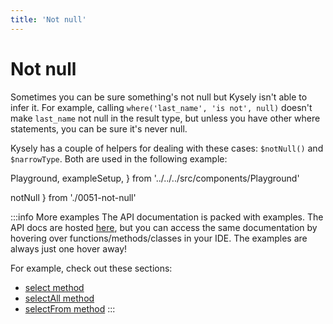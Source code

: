 ```yaml
---
title: 'Not null'
---
```


# Not null

Sometimes you can be sure something's not null but Kysely isn't able to infer
it. For example, calling `where('last_name', 'is not', null)` doesn't make
`last_name` not null in the result type, but unless you have other where statements,
you can be sure it's never null.

Kysely has a couple of helpers for dealing with these cases: `$notNull()` and `$narrowType`.
Both are used in the following example:

  Playground,
  exampleSetup,
} from '../../../src/components/Playground'

  notNull
} from './0051-not-null'

<div style={{ marginBottom: '1em' }}>
  <Playground code={notNull} setupCode={exampleSetup} />
</div>

:::info More examples
The API documentation is packed with examples. The API docs are hosted [here](https://kysely-org.github.io/kysely-apidoc/),
but you can access the same documentation by hovering over functions/methods/classes in your IDE. The examples are always
just one hover away!

For example, check out these sections:
 - [select method](https://kysely-org.github.io/kysely-apidoc/interfaces/SelectQueryBuilder.html#select)
 - [selectAll method](https://kysely-org.github.io/kysely-apidoc/interfaces/SelectQueryBuilder.html#selectAll)
 - [selectFrom method](https://kysely-org.github.io/kysely-apidoc/classes/Kysely.html#selectFrom)
:::